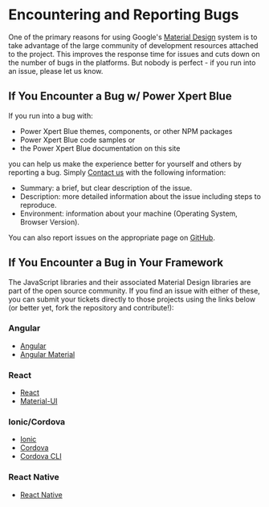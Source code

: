 # Encountering and Reporting Bugs

One of the primary reasons for using Google's [Material Design](https://material.io/) system is to take advantage of the large community of development resources attached to the project. This improves the response time for issues and cuts down on the number of bugs in the platforms. But nobody is perfect - if you run into an issue, please let us know.

## If You Encounter a Bug w/ Power Xpert Blue
If you run into a bug with:
* Power Xpert Blue themes, components, or other NPM packages
* Power Xpert Blue code samples or
* the Power Xpert Blue documentation on this site

you can help us make the experience better for yourself and others by reporting a bug. Simply [Contact us](/community/contactus) with the following information:
* Summary: a brief, but clear description of the issue.
* Description: more detailed information about the issue including steps to reproduce.
* Environment: information about your machine (Operating System, Browser Version).

You can also report issues on the appropriate page on [GitHub](https://github.com/pxblue).

## If You Encounter a Bug in Your Framework
The JavaScript libraries and their associated Material Design libraries are part of the open source community. If you find an issue with either of these, you can submit your tickets directly to those projects using the links below (or better yet, fork the repository and contribute!):

### Angular
* [Angular](https://github.com/angular/angular/issues)
* [Angular Material](https://github.com/angular/material2/issues)

### React
* [React](https://github.com/facebook/react/issues)
* [Material-UI](https://github.com/mui-org/material-ui/issues)

### Ionic/Cordova
* [Ionic](https://github.com/ionic-team/ionic/issues)
* [Cordova](https://github.com/apache/cordova/issues)
* [Cordova CLI](https://github.com/apache/cordova-cli/issues)

### React Native
* [React Native](https://github.com/facebook/react-native/issues)
